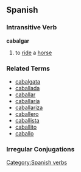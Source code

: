 == Spanish ==
=== Intransitive Verb ===
'''cabalgar'''
# to [[ride]] a [[horse]]

=== Related Terms ===
*[[cabalgata]]
*[[caballada]]
*[[caballar]]
*[[caballaría]]
*[[caballariza]]
*[[caballero]]
*[[caballista]]
*[[caballito]]
*[[caballo]]

=== Irregular Conjugations ===
{{Pres subj 1st|cabalgu}}
{{Pret yo 1st|cabalgu}}

[[Category:Spanish verbs]]
